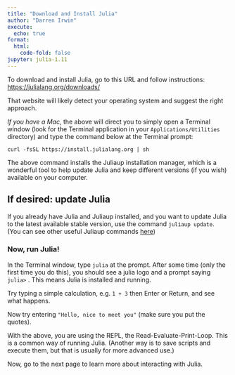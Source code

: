 ```yaml
---
title: "Download and Install Julia"
author: "Darren Irwin"
execute:
  echo: true
format:
  html:
    code-fold: false
jupyter: julia-1.11
---
```


To download and install Julia, go to this URL and follow instructions: <https://julialang.org/downloads/>

That website will likely detect your operating system and suggest the right approach.

_If you have a Mac_, the above will direct you to simply open a Terminal window (look for the Terminal application in your `Applications/Utilities` directory) and type the command below at the Terminal prompt:

`curl -fsSL https://install.julialang.org | sh`

The above command installs the Juliaup installation manager, which is a wonderful tool to help update Julia and keep different versions (if you wish) available on your computer.

::: {.callout-note}
## If desired: update Julia 
If you already have Julia and Juliaup installed, and you want to update Julia to the latest available stable version, use the command `juliaup update`. (You can see other useful Juliaup commands [here](https://github.com/JuliaLang/juliaup))
:::

### Now, run Julia!

In the Terminal window, type `julia` at the prompt. After some time (only the first time you do this), you should see a julia logo and a prompt saying `julia>` . This means Julia is installed and running.

Try typing a simple calculation, e.g. `1 + 3` then Enter or Return, and see what happens.

Now try entering `"Hello, nice to meet you"` (make sure you put the quotes).

With the above, you are using the REPL, the Read-Evaluate-Print-Loop. This is a common way of running Julia. (Another way is to save scripts and execute them, but that is usually for more advanced use.)

Now, go to the next page to learn more about interacting with Julia.

